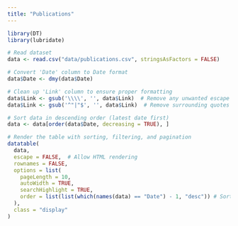 ```yaml
---
title: "Publications"
---
```


```r
library(DT)
library(lubridate)

# Read dataset
data <- read.csv("data/publications.csv", stringsAsFactors = FALSE)

# Convert 'Date' column to Date format
data$Date <- dmy(data$Date)

# Clean up 'Link' column to ensure proper formatting
data$Link <- gsub('\\\\', '', data$Link)  # Remove any unwanted escape characters
data$Link <- gsub('^"|"$', '', data$Link)  # Remove surrounding quotes if present

# Sort data in descending order (latest date first)
data <- data[order(data$Date, decreasing = TRUE), ]

# Render the table with sorting, filtering, and pagination
datatable(
  data,
  escape = FALSE,  # Allow HTML rendering
  rownames = FALSE,
  options = list(
    pageLength = 10,        
    autoWidth = TRUE,       
    searchHighlight = TRUE, 
    order = list(list(which(names(data) == "Date") - 1, "desc")) # Sort by latest date
  ),
  class = "display"
)

```
